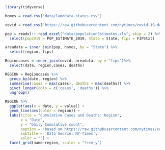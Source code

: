 
```r
library(tidyverse)

homes = read.csv('data/landdata-states.csv')

covid = read_csv('https://raw.githubusercontent.com/nytimes/covid-19-data/master/us-counties.csv')

pop = readxl:::read_excel("data/populationEstimates.xls", skip = 2) %>%
  select(pop2019 = POP_ESTIMATE_2019, State = State, fips = FIPStxt)

areadata = inner_join(pop, homes, by = "State") %>%
  select(region, fips)

Regioncases = inner_join(covid, areadata, by = "fips")%>%
  select(date, region,cases, deaths)

REGION = Regioncases %>%
  group_by(date, region) %>%
  summarise(cases = max(cases), deaths = max(deaths)) %>%
  pivot_longer(cols = c('cases', 'deaths')) %>%
  ungroup()

REGION %>%
  ggplot(aes(x = date, y = value)) +
  geom_line(aes(color = region)) +
  labs(title = "Cumulative Cases and Deaths: Region",
       x = "Date",
       y = "Daily Cumulative count",
       caption = "based on https://raw.githubusercontent.com/nytimes/covid-19-data/master/us-counties.csv",
       subtitle = 'Data Source: NY-Times',
       color = "") +
  facet_grid(name~region, scales = "free_y")



 
  



```

